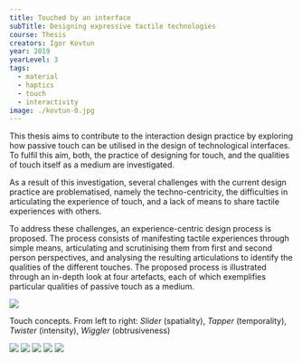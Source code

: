 ---
title: Touched by an interface
subTitle: Designing expressive tactile technologies
course: Thesis
creators: Igor Kovtun
year: 2019
yearLevel: 3
tags:
  - material
  - haptics
  - touch
  - interactivity
image: ./kovtun-0.jpg
---

This thesis aims to contribute to the interaction design practice by exploring how passive touch can be utilised in the design of technological interfaces. To fulfil this aim, both, the practice of designing for touch, and the qualities of touch itself as a medium are investigated.

As a result of this investigation, several challenges with the current design practice are problematised, namely the techno-centricity, the difficulties in articulating the experience of touch, and a lack of means to share tactile experiences with others.

To address these challenges, an experience-centric design process is proposed. The process consists of manifesting tactile experiences through simple means, articulating and scrutinising them from first and second person perspectives, and analysing the resulting articulations to identify the qualities of the different touches. The proposed process is illustrated through an in-depth look at four artefacts, each of which exemplifies particular qualities of passive touch as a medium.

![](./kovtun-5.gif)

<figcaption>Touch concepts. From left to right: <em>Slider</em> (spatiality), <em>Tapper</em> (temporality), <em>Twister</em> (intensity), <em>Wiggler</em> (obtrusiveness)</figcaption>

<ImageSet>

![](./kovtun-2.jpg)
![](./kovtun-3.jpg)
![](./kovtun-4.jpg)
![](./kovtun-6.jpg)
![](./kovtun-7.jpg)

</ImageSet>
